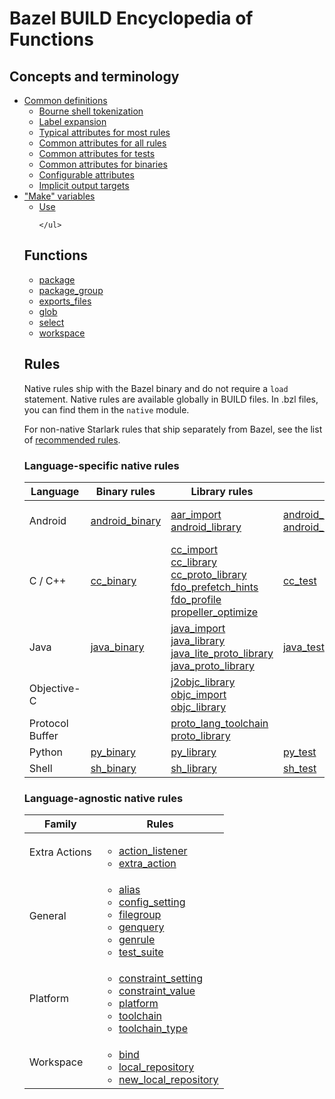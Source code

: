 <html devsite>
<head>
  <meta name="project_path" value="/_project.yaml">
  <meta name="book_path" value="/versions/6.1.0/_book.yaml">
</head>
<body>

<h1 class="page-title">Bazel BUILD Encyclopedia of Functions</h1>
<h2>Concepts and terminology</h2>

<ul>
  <li>
    <a href="/versions/6.1.0/reference/be/common-definitions">Common definitions</a>
    <ul>
      <li><a href="/versions/6.1.0/reference/be/common-definitions#sh-tokenization">Bourne shell tokenization</a></li>
      <li><a href="/versions/6.1.0/reference/be/common-definitions#label-expansion">Label expansion</a></li>
      <li><a href="/versions/6.1.0/reference/be/common-definitions#typical-attributes">Typical attributes for most rules</a></li>
      <li><a href="/versions/6.1.0/reference/be/common-definitions#common-attributes">Common attributes for all rules</a></li>
      <li><a href="/versions/6.1.0/reference/be/common-definitions#common-attributes-tests">Common attributes for tests</a></li>
      <li><a href="/versions/6.1.0/reference/be/common-definitions#common-attributes-binaries">Common attributes for binaries</a></li>
      <li><a href="/versions/6.1.0/reference/be/common-definitions#configurable-attributes">Configurable attributes</a></li>
      <li><a href="/versions/6.1.0/reference/be/common-definitions#implicit-outputs">Implicit output targets</a></li>
    </ul>
  </li>
  <li>
    <a href="/versions/6.1.0/reference/be/make-variables">"Make" variables</a>
    <ul class="be-toc">
      <li><a href="/versions/6.1.0/reference/be/make-variables#use">Use</a></li>

    </ul>
  </li>
</ul>

<h2>Functions</h2>

<ul class="be-toc">
  <li><a href="/versions/6.1.0/reference/be/functions.html#package">package</a></li>
  <li><a href="/versions/6.1.0/reference/be/functions.html#package_group">package_group</a></li>

  <li><a href="/versions/6.1.0/reference/be/functions.html#exports_files">exports_files</a></li>
  <li><a href="/versions/6.1.0/reference/be/functions.html#glob">glob</a></li>
  <li><a href="/versions/6.1.0/reference/be/functions.html#select">select</a></li>
  <li><a href="/versions/6.1.0/rules/lib/globals#workspace">workspace</a></li>
</ul>

<h2>Rules</h2>

Native rules ship with the Bazel binary and do not require a <code>load</code> statement.
Native rules are available globally in BUILD files. In .bzl files, you can find them in
the <code>native</code> module.

For non-native Starlark rules that ship separately from Bazel, see the list of
<a href="/versions/6.1.0/rules/rules#recommended-rules">recommended rules</a>.

<h3>Language-specific native rules</h3>


<table class="table table-condensed table-striped" summary="Table of rules sorted by language">
  <thead>
    <tr>
      <th>Language</th>
      <th>Binary rules</th>
      <th>Library rules</th>
      <th>Test rules</th>
      <th>Other rules</th>
    </tr>
  </thead>
  <tbody>
            <tr>
        <td class="lang">Android</td>
                    <td>
                    <a href="android.html#android_binary">android_binary</a>
          <br />
                </td>
              <td>
                    <a href="android.html#aar_import">aar_import</a>
          <br />
                    <a href="android.html#android_library">android_library</a>
          <br />
                </td>
              <td>
                    <a href="android.html#android_instrumentation_test">android_instrumentation_test</a>
          <br />
                    <a href="android.html#android_local_test">android_local_test</a>
          <br />
                </td>
              <td>
                    <a href="android.html#android_device">android_device</a>
          <br />
                    <a href="android.html#android_ndk_repository">android_ndk_repository</a>
          <br />
                    <a href="android.html#android_sdk_repository">android_sdk_repository</a>
          <br />
                </td>
            </tr>
                <tr>
        <td class="lang">C / C++</td>
                    <td>
                    <a href="c-cpp.html#cc_binary">cc_binary</a>
          <br />
                </td>
              <td>
                    <a href="c-cpp.html#cc_import">cc_import</a>
          <br />
                    <a href="c-cpp.html#cc_library">cc_library</a>
          <br />
                    <a href="c-cpp.html#cc_proto_library">cc_proto_library</a>
          <br />
                    <a href="c-cpp.html#fdo_prefetch_hints">fdo_prefetch_hints</a>
          <br />
                    <a href="c-cpp.html#fdo_profile">fdo_profile</a>
          <br />
                    <a href="c-cpp.html#propeller_optimize">propeller_optimize</a>
          <br />
                </td>
              <td>
                    <a href="c-cpp.html#cc_test">cc_test</a>
          <br />
                </td>
              <td>
                    <a href="c-cpp.html#cc_toolchain">cc_toolchain</a>
          <br />
                    <a href="c-cpp.html#cc_toolchain_suite">cc_toolchain_suite</a>
          <br />
                </td>
            </tr>
                <tr>
        <td class="lang">Java</td>
                    <td>
                    <a href="java.html#java_binary">java_binary</a>
          <br />
                </td>
              <td>
                    <a href="java.html#java_import">java_import</a>
          <br />
                    <a href="java.html#java_library">java_library</a>
          <br />
                    <a href="java.html#java_lite_proto_library">java_lite_proto_library</a>
          <br />
                    <a href="java.html#java_proto_library">java_proto_library</a>
          <br />
                </td>
              <td>
                    <a href="java.html#java_test">java_test</a>
          <br />
                </td>
              <td>
                    <a href="java.html#java_package_configuration">java_package_configuration</a>
          <br />
                    <a href="java.html#java_plugin">java_plugin</a>
          <br />
                    <a href="java.html#java_runtime">java_runtime</a>
          <br />
                    <a href="java.html#java_toolchain">java_toolchain</a>
          <br />
                </td>
            </tr>
                <tr>
        <td class="lang">Objective-C</td>
                    <td>
                </td>
              <td>
                    <a href="objective-c.html#j2objc_library">j2objc_library</a>
          <br />
                    <a href="objective-c.html#objc_import">objc_import</a>
          <br />
                    <a href="objective-c.html#objc_library">objc_library</a>
          <br />
                </td>
              <td>
                </td>
              <td>
                    <a href="objective-c.html#available_xcodes">available_xcodes</a>
          <br />
                    <a href="objective-c.html#xcode_config">xcode_config</a>
          <br />
                    <a href="objective-c.html#xcode_version">xcode_version</a>
          <br />
                </td>
            </tr>
                <tr>
        <td class="lang">Protocol Buffer</td>
                    <td>
                </td>
              <td>
                    <a href="protocol-buffer.html#proto_lang_toolchain">proto_lang_toolchain</a>
          <br />
                    <a href="protocol-buffer.html#proto_library">proto_library</a>
          <br />
                </td>
              <td>
                </td>
              <td>
                </td>
            </tr>
                <tr>
        <td class="lang">Python</td>
                    <td>
                    <a href="python.html#py_binary">py_binary</a>
          <br />
                </td>
              <td>
                    <a href="python.html#py_library">py_library</a>
          <br />
                </td>
              <td>
                    <a href="python.html#py_test">py_test</a>
          <br />
                </td>
              <td>
                    <a href="python.html#py_runtime">py_runtime</a>
          <br />
                </td>
            </tr>
                <tr>
        <td class="lang">Shell</td>
                    <td>
                    <a href="shell.html#sh_binary">sh_binary</a>
          <br />
                </td>
              <td>
                    <a href="shell.html#sh_library">sh_library</a>
          <br />
                </td>
              <td>
                    <a href="shell.html#sh_test">sh_test</a>
          <br />
                </td>
              <td>
                </td>
            </tr>
        </tbody>

</table>
<h3>Language-agnostic native rules</h3>

<table class="table table-condensed table-striped" summary="Table of rules not specific to a programming language">
  <thead>
    <tr>
      <th>Family</th>
      <th>Rules</th>
    </tr>
  </thead>
  <tbody>
            <tr>
        <td class="lang">Extra Actions</td>
        <td>
          <ul class="hlist">
                      <li>  <a href="extra-actions.html#action_listener">action_listener</a>
                      <li>  <a href="extra-actions.html#extra_action">extra_action</a>
                    </ul>
        </td>
      </tr>
                <tr>
        <td class="lang">General</td>
        <td>
          <ul class="hlist">
                      <li>  <a href="general.html#alias">alias</a>
                      <li>  <a href="general.html#config_setting">config_setting</a>
                      <li>  <a href="general.html#filegroup">filegroup</a>
                      <li>  <a href="general.html#genquery">genquery</a>
                      <li>  <a href="general.html#genrule">genrule</a>
                      <li>  <a href="general.html#test_suite">test_suite</a>
                    </ul>
        </td>
      </tr>
                <tr>
        <td class="lang">Platform</td>
        <td>
          <ul class="hlist">
                      <li>  <a href="platform.html#constraint_setting">constraint_setting</a>
                      <li>  <a href="platform.html#constraint_value">constraint_value</a>
                      <li>  <a href="platform.html#platform">platform</a>
                      <li>  <a href="platform.html#toolchain">toolchain</a>
                      <li>  <a href="platform.html#toolchain_type">toolchain_type</a>
                    </ul>
        </td>
      </tr>
                <tr>
        <td class="lang">Workspace</td>
        <td>
          <ul class="hlist">
                      <li>  <a href="workspace.html#bind">bind</a>
                      <li>  <a href="workspace.html#local_repository">local_repository</a>
                      <li>  <a href="workspace.html#new_local_repository">new_local_repository</a>
                    </ul>
        </td>
      </tr>
        </tbody>

</table>
</body>
</html>
